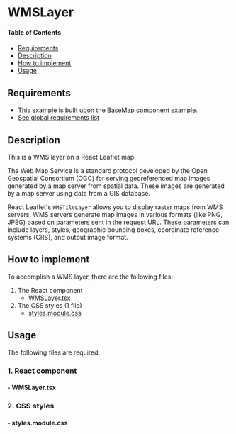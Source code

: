 


<Meta of={WMSLayerStories} />

# WMSLayer

#### Table of Contents

- [Requirements](#requirements)
- [Description](#description)
- [How to implement](#how-to-implement)
- [Usage](#usage)

## Requirements
- This example is built upon the [BaseMap component example](./?path=/docs/react-baselayer--docs).
- [See global requirements list](./?path=/docs/global-requirements--docs)

## Description

This is a WMS layer on a React Leaflet map.

The Web Map Service is a standard protocol developed by the Open Geospatial Consortium (OGC) for serving georeferenced map images generated by a map server from spatial data. These images are generated by a map server using data from a GIS database.

React Leaflet's `WMSTileLayer` allows you to display raster maps from WMS servers. WMS servers generate map images in various formats (like PNG, JPEG) based on parameters sent in the request URL. These parameters can include layers, styles, geographic bounding boxes, coordinate reference systems (CRS), and output image format.

## How to implement

To accomplish a WMS layer, there are the following files:

1. The React component
   - [WMSLayer.tsx](#--wmslayertsx)
2. The CSS styles (1 file)
    * [styles.module.css](#--stylesmodulecss)


## Usage

The following files are required:

### 1. React component

#### - WMSLayer.tsx

<Source code={WMSLayer} />

### 2. CSS styles

#### - styles.module.css

<Source code={styles} />


